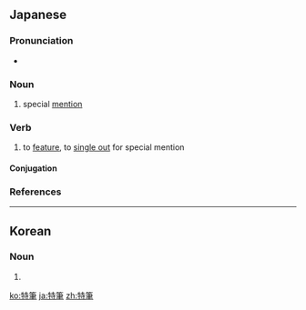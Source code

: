 ==Japanese==
{{ja-kanjitab|とく|ひつ|yomi=on}}

===Pronunciation===
* {{ja-pron|とくひつ|y=o|acc=0|dev=3|acc_ref=NHK}}

===Noun===
{{ja-noun|とくひつ}}

# special [[mention]]

===Verb===
{{ja-verb-suru|とくひつ}}

# to [[feature]], to [[single out]] for special mention

====Conjugation====
{{ja-suru|とくひつ}}

===References===
<references/>

----

==Korean==
{{ko-hanjatab}}

===Noun===
{{ko-noun|hj|hangeul=특필}}

# {{hanja form of|특필|???}}

[[ko:特筆]]
[[ja:特筆]]
[[zh:特筆]]